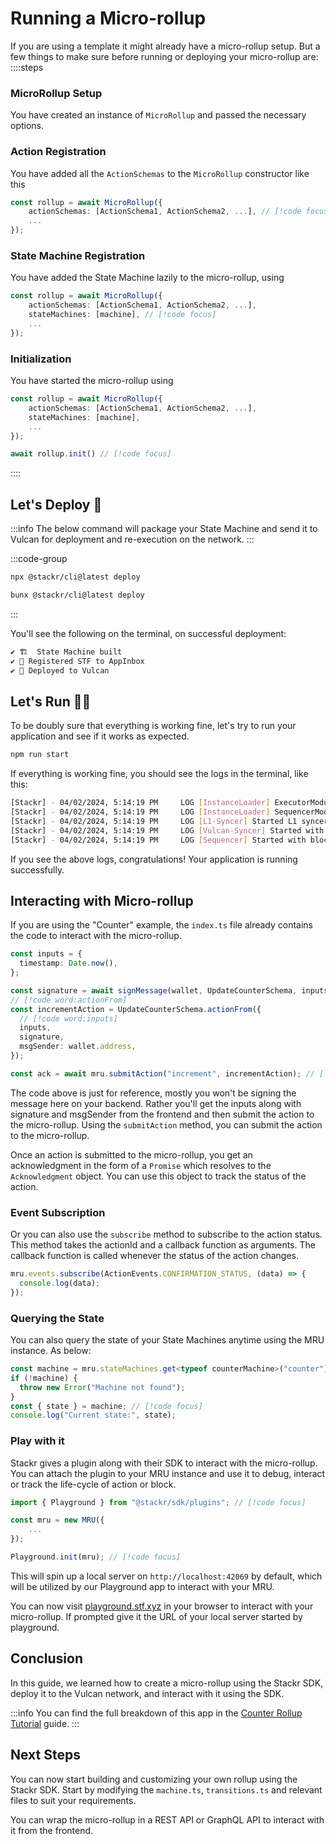 # Running a Micro-rollup

If you are using a template it might already have a micro-rollup setup. But a few things to make sure before running or deploying your micro-rollup are:
::::steps

### MicroRollup Setup

You have created an instance of `MicroRollup` and passed the necessary options.

### Action Registration

You have added all the `ActionSchemas` to the `MicroRollup` constructor like this

```ts showLineNumbers [index.ts]
const rollup = await MicroRollup({
    actionSchemas: [ActionSchema1, ActionSchema2, ...], // [!code focus]
    ...
});
```

### State Machine Registration

You have added the State Machine lazily to the micro-rollup, using

```ts showLineNumbers [index.ts]
const rollup = await MicroRollup({
    actionSchemas: [ActionSchema1, ActionSchema2, ...],
    stateMachines: [machine], // [!code focus]
    ...
});
```

### Initialization

You have started the micro-rollup using

```ts showLineNumbers [index.ts]
const rollup = await MicroRollup({
    actionSchemas: [ActionSchema1, ActionSchema2, ...],
    stateMachines: [machine],
    ...
});

await rollup.init() // [!code focus]
```

::::

## Let's Deploy 🚀

:::info
The below command will package your State Machine and send it to Vulcan for deployment and re-execution on the network.
:::

:::code-group

```bash [npm]
npx @stackr/cli@latest deploy
```

```bash [bun]
bunx @stackr/cli@latest deploy
```

:::

You'll see the following on the terminal, on successful deployment:

```bash [Terminal]
✔ 🏗️  State Machine built
✔ 📝 Registered STF to AppInbox
✔ 🖖 Deployed to Vulcan
```

## Let's Run 🏃‍♂

To be doubly sure that everything is working fine, let's try to run your application and see if it works as expected.

```bash [Terminal]
npm run start
```

If everything is working fine, you should see the logs in the terminal, like this:

```bash [Terminal]
[Stackr] - 04/02/2024, 5:14:19 PM     LOG [InstanceLoader] ExecutorModule dependencies initialized
[Stackr] - 04/02/2024, 5:14:19 PM     LOG [InstanceLoader] SequencerModule dependencies initialized
[Stackr] - 04/02/2024, 5:14:19 PM     LOG [L1-Syncer] Started L1 syncer
[Stackr] - 04/02/2024, 5:14:19 PM     LOG [Vulcan-Syncer] Started with slot time: 1000ms
[Stackr] - 04/02/2024, 5:14:19 PM     LOG [Sequencer] Started with block time: 1000ms
```

If you see the above logs, congratulations! Your application is running successfully.

## Interacting with Micro-rollup

If you are using the "Counter" example, the `index.ts` file already contains the code to interact with the micro-rollup.

```ts [index.ts]
const inputs = {
  timestamp: Date.now(),
};

const signature = await signMessage(wallet, UpdateCounterSchema, inputs);
// [!code word:actionFrom]
const incrementAction = UpdateCounterSchema.actionFrom({
  // [!code word:inputs]
  inputs,
  signature,
  msgSender: wallet.address,
});

const ack = await mru.submitAction("increment", incrementAction); // [!code hl]
```

The code above is just for reference, mostly you won't be signing the message here on your backend. Rather you'll get the inputs along with signature and msgSender from the frontend and then submit the action to the micro-rollup. Using the `submitAction` method, you can submit the action to the micro-rollup.

Once an action is submitted to the micro-rollup, you get an acknowledgment in the form of a `Promise` which resolves to the `Acknowledgment` object. You can use this object to track the status of the action.

### Event Subscription

Or you can also use the `subscribe` method to subscribe to the action status. This method takes the actionId and a callback function as arguments. The callback function is called whenever the status of the action changes.

```ts [index.ts]
mru.events.subscribe(ActionEvents.CONFIRMATION_STATUS, (data) => {
  console.log(data);
});
```

### Querying the State

You can also query the state of your State Machines anytime using the MRU instance. As below:

```ts [index.ts]
const machine = mru.stateMachines.get<typeof counterMachine>("counter"); // [!code focus]
if (!machine) {
  throw new Error("Machine not found");
}
const { state } = machine; // [!code focus]
console.log("Current state:", state);
```

### Play with it

Stackr gives a plugin along with their SDK to interact with the micro-rollup. You can attach the plugin to your MRU instance and use it to debug, interact or track the life-cycle of action or block.

```ts [index.ts]
import { Playground } from "@stackr/sdk/plugins"; // [!code focus]

const mru = new MRU({
    ...
});

Playground.init(mru); // [!code focus]
```

This will spin up a local server on `http://localhost:42069` by default, which will be utilized by our Playground app to interact with your MRU.

You can now visit [playground.stf.xyz](https://playground.stf.xyz) in your browser to interact with your micro-rollup. If prompted give it the URL of your local server started by playground.

## Conclusion

In this guide, we learned how to create a micro-rollup using the Stackr SDK, deploy it to the Vulcan network, and interact with it using the SDK.

:::info
You can find the full breakdown of this app in the [Counter Rollup Tutorial](/build/guides/tutorials/counter) guide.
:::

## Next Steps

You can now start building and customizing your own rollup using the Stackr SDK. Start by modifying the `machine.ts`, `transitions.ts` and relevant files to suit your requirements.

You can wrap the micro-rollup in a REST API or GraphQL API to interact with it from the frontend.
